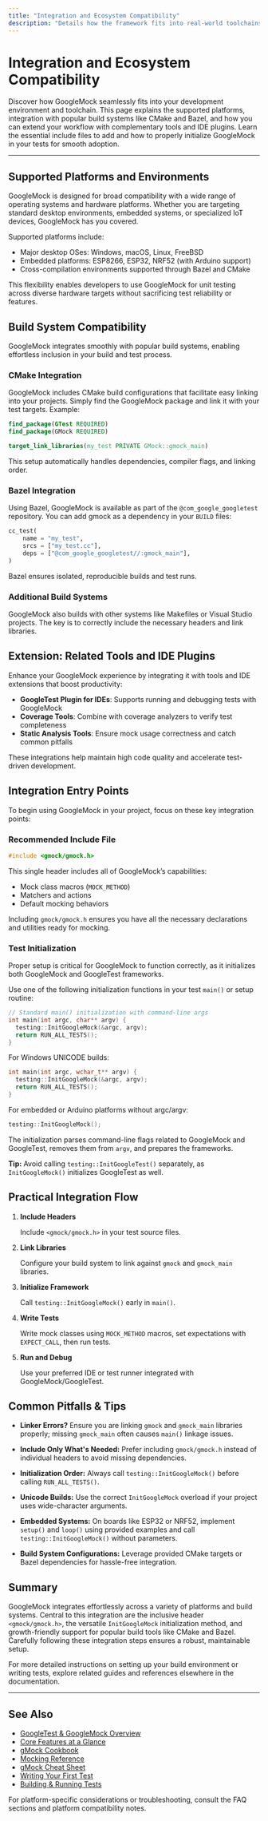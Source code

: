 ```yaml
---
title: "Integration and Ecosystem Compatibility"
description: "Details how the framework fits into real-world toolchains, covering supported platforms, build system compatibility (CMake, Bazel), and extension with related tools and IDE plugins. Summarizes integration entry points, including recommended include files and main function setup."
---
```


# Integration and Ecosystem Compatibility

Discover how GoogleMock seamlessly fits into your development environment and toolchain. This page explains the supported platforms, integration with popular build systems like CMake and Bazel, and how you can extend your workflow with complementary tools and IDE plugins. Learn the essential include files to add and how to properly initialize GoogleMock in your tests for smooth adoption.

---

## Supported Platforms and Environments

GoogleMock is designed for broad compatibility with a wide range of operating systems and hardware platforms. Whether you are targeting standard desktop environments, embedded systems, or specialized IoT devices, GoogleMock has you covered.

Supported platforms include:

- Major desktop OSes: Windows, macOS, Linux, FreeBSD
- Embedded platforms: ESP8266, ESP32, NRF52 (with Arduino support)
- Cross-compilation environments supported through Bazel and CMake

This flexibility enables developers to use GoogleMock for unit testing across diverse hardware targets without sacrificing test reliability or features.


## Build System Compatibility

GoogleMock integrates smoothly with popular build systems, enabling effortless inclusion in your build and test process.

### CMake Integration

GoogleMock includes CMake build configurations that facilitate easy linking into your projects. Simply find the GoogleMock package and link it with your test targets. Example:

```cmake
find_package(GTest REQUIRED)
find_package(GMock REQUIRED)

target_link_libraries(my_test PRIVATE GMock::gmock_main)
```

This setup automatically handles dependencies, compiler flags, and linking order.

### Bazel Integration

Using Bazel, GoogleMock is available as part of the `@com_google_googletest` repository. You can add gmock as a dependency in your `BUILD` files:

```python
cc_test(
    name = "my_test",
    srcs = ["my_test.cc"],
    deps = ["@com_google_googletest//:gmock_main"],
)
```

Bazel ensures isolated, reproducible builds and test runs.

### Additional Build Systems

GoogleMock also builds with other systems like Makefiles or Visual Studio projects. The key is to correctly include the necessary headers and link libraries.


## Extension: Related Tools and IDE Plugins

Enhance your GoogleMock experience by integrating it with tools and IDE extensions that boost productivity:

- **GoogleTest Plugin for IDEs**: Supports running and debugging tests with GoogleMock
- **Coverage Tools**: Combine with coverage analyzers to verify test completeness
- **Static Analysis Tools**: Ensure mock usage correctness and catch common pitfalls

These integrations help maintain high code quality and accelerate test-driven development.


## Integration Entry Points

To begin using GoogleMock in your project, focus on these key integration points:

### Recommended Include File

```cpp
#include <gmock/gmock.h>
```

This single header includes all of GoogleMock’s capabilities:

- Mock class macros (`MOCK_METHOD`)
- Matchers and actions
- Default mocking behaviors

Including `gmock/gmock.h` ensures you have all the necessary declarations and utilities ready for mocking.


### Test Initialization

Proper setup is critical for GoogleMock to function correctly, as it initializes both GoogleMock and GoogleTest frameworks.

Use one of the following initialization functions in your test `main()` or setup routine:

```cpp
// Standard main() initialization with command-line args
int main(int argc, char** argv) {
  testing::InitGoogleMock(&argc, argv);
  return RUN_ALL_TESTS();
}
```

For Windows UNICODE builds:

```cpp
int main(int argc, wchar_t** argv) {
  testing::InitGoogleMock(&argc, argv);
  return RUN_ALL_TESTS();
}
```

For embedded or Arduino platforms without argc/argv:

```cpp
testing::InitGoogleMock();
```

The initialization parses command-line flags related to GoogleMock and GoogleTest, removes them from `argv`, and prepares the frameworks.

**Tip:** Avoid calling `testing::InitGoogleTest()` separately, as `InitGoogleMock()` initializes GoogleTest as well.


## Practical Integration Flow

1. **Include Headers**

   Include `<gmock/gmock.h>` in your test source files.

2. **Link Libraries**

   Configure your build system to link against `gmock` and `gmock_main` libraries.

3. **Initialize Framework**

   Call `testing::InitGoogleMock()` early in `main()`.

4. **Write Tests**

   Write mock classes using `MOCK_METHOD` macros, set expectations with `EXPECT_CALL`, then run tests.

5. **Run and Debug**

   Use your preferred IDE or test runner integrated with GoogleMock/GoogleTest.


## Common Pitfalls & Tips

- **Linker Errors?** Ensure you are linking `gmock` and `gmock_main` libraries properly; missing `gmock_main` often causes `main()` linkage issues.

- **Include Only What's Needed:** Prefer including `gmock/gmock.h` instead of individual headers to avoid missing dependencies.

- **Initialization Order:** Always call `testing::InitGoogleMock()` before calling `RUN_ALL_TESTS()`.

- **Unicode Builds:** Use the correct `InitGoogleMock` overload if your project uses wide-character arguments.

- **Embedded Systems:** On boards like ESP32 or NRF52, implement `setup()` and `loop()` using provided examples and call `testing::InitGoogleMock()` without parameters.

- **Build System Configurations:** Leverage provided CMake targets or Bazel dependencies for hassle-free integration.


## Summary

GoogleMock integrates effortlessly across a variety of platforms and build systems. Central to this integration are the inclusive header `<gmock/gmock.h>`, the versatile `InitGoogleMock` initialization method, and growth-friendly support for popular build tools like CMake and Bazel. Carefully following these integration steps ensures a robust, maintainable setup.

For more detailed instructions on setting up your build environment or writing tests, explore related guides and references elsewhere in the documentation.


---

## See Also

- [GoogleTest & GoogleMock Overview](overview/product-intro-core-concepts/what-is-googletest)
- [Core Features at a Glance](overview/product-intro-core-concepts/core-features-overview)
- [gMock Cookbook](docs/gmock_cook_book.md)
- [Mocking Reference](docs/reference/mocking.md)
- [gMock Cheat Sheet](docs/gmock_cheat_sheet.md)
- [Writing Your First Test](getting-started/first-test-run-validation/writing-your-first-test)
- [Building & Running Tests](getting-started/first-test-run-validation/running-tests)

For platform-specific considerations or troubleshooting, consult the FAQ sections and platform compatibility notes.